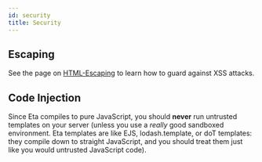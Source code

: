 ```yaml
---
id: security
title: Security
---
```



## Escaping

See the page on [HTML-Escaping](../syntax/auto-escaping) to learn how to guard against XSS attacks.

## Code Injection

<Hint type="warning">


Since Eta compiles to pure JavaScript, you should **never** run untrusted templates on your server (unless you use a _really_ good sandboxed environment. Eta templates are like EJS, lodash.template, or doT templates: they compile down to straight JavaScript, and you should treat them just like you would untrusted JavaScript code).

</Hint>

